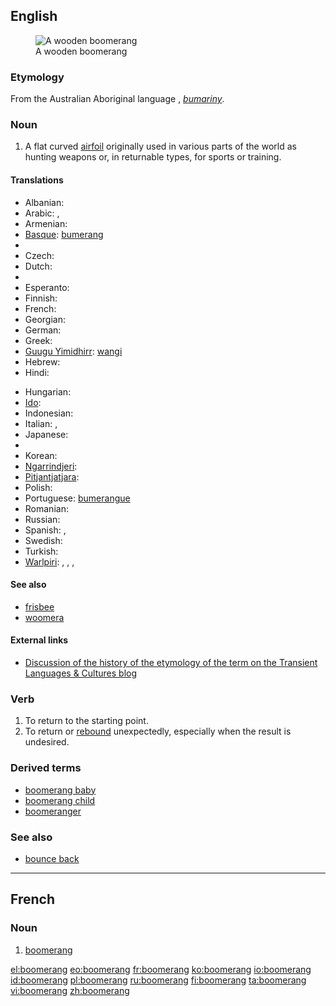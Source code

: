 ==English==
{{wikipedia}}
[[Image:Boomerang.jpg|thumb|A wooden boomerang]]

===Etymology===
From the Australian Aboriginal language {{etyl|aus-syd}}, ''[[bumariny]]''.

===Noun===
{{en-noun}}

# A flat curved [[airfoil]] originally used in various parts of the world as hunting weapons or, in returnable types, for sports or training.

====Translations====
{{trans-top|flat curved airfoil}}
* Albanian: {{t+|sq|bumerang|xs=Albanian}}
* Arabic: {{t|ar|كيد|m|tr=kayd|sc=Arab}},  {{t|ar|بوميرانغ|m|tr=bumiraangh|sc=Arab}}
* Armenian: {{t-|hy|բումերանգ|tr=bumerang}}
* [[Basque]]: [[bumerang]]
* {{trreq|Chinese}}
* Czech: {{t-|cs|bumerang|m}}
* Dutch: {{t-|nl|boemerang|m}}
* {{trreq|Eastern Arrernte}}
* Esperanto: {{t+|eo|bumerango|xs=Esperanto}}
* Finnish: {{t+|fi|bumerangi}}
* French: {{t+|fr|boomerang|m}}
* Georgian: {{t-|ka|ბუმერანგი|tr=bumerangi|sc=Geor|xs=Georgian}}
* German: {{t+|de|Bumerang|m}}
* Greek: {{t+|el|μπούμερανγκ|n|tr=boúmerangk}}
* [[Guugu Yimidhirr]]: [[wangi]]
* Hebrew: {{t|he|בומרנג|m|tr=bumerang|alt=בּוּמֶרַנְג|sc=Hebr}}
* Hindi: {{t|hi|बुमेरांग|tr=bumerāṅg|sc=Deva}}
{{trans-mid}}
* Hungarian: {{t-|hu|bumeráng}}
* [[Ido]]: {{t+|io|bumerango|xs=Ido}}
* Indonesian: {{t+|id|bumerang|xs=Indonesian}}
* Italian: {{t-|it|boomerang}}, {{t-|it|bumerang}}
* Japanese: {{t-|ja|ブーメラン|tr=būmeran}}
* {{trreq|Kala Lagaw Ya}}
* Korean: {{t|ko|부메랑|tr=bumerang|sc=Kore}}
* [[Ngarrindjeri]]: {{tø|nay|panketyi}}
* [[Pitjantjatjara]]: {{tø|pjt|kaḻi}}
* Polish: {{t-|pl|bumerang|m}}
* Portuguese: [[bumerangue]]
* Romanian: {{t-|ro|bumerang}}
* Russian: {{t+|ru|бумеранг|m|tr=bum'eráng}}
* Spanish: {{t+|es|bumerán|m}}, {{t+|es|búmeran|m}}
* Swedish: {{t-|sv|bumerang}}
* Turkish: {{t+|tr|bumerang}}
* [[Warlpiri]]: {{tø|wbp|jilypirrpa}},  {{tø|wbp|jurluparli}},  {{tø|wbp|karli}},  {{tø|wbp|kurrupardu}}
{{trans-bottom}}

====See also====
* [[frisbee]]<!-- both can refer to spinning flying toys -->
* [[woomera]]<!-- both refer to weapons used by Australian aborigines whose names derived from Australian aboriginal languages -->

====External links====
* [http://blogs.usyd.edu.au/elac/2008/10/an_unsaleable_bent_stick_boome_1.html Discussion of the history of the etymology of the term on the Transient Languages & Cultures blog]

===Verb===
{{en-verb|boomerangs|boomeranging|boomeranged|boomeranged}}

# To return to the starting point.
# To return or [[rebound]] unexpectedly, especially when the result is undesired.

===Derived terms===
* [[boomerang baby]]
* [[boomerang child]]
* [[boomeranger]]

===See also===
* [[bounce back]]

----

==French==

===Noun===
{{fr-noun|m|plural=boomerangs}}

# [[boomerang#English|boomerang]]

[[el:boomerang]]
[[eo:boomerang]]
[[fr:boomerang]]
[[ko:boomerang]]
[[io:boomerang]]
[[id:boomerang]]
[[pl:boomerang]]
[[ru:boomerang]]
[[fi:boomerang]]
[[ta:boomerang]]
[[vi:boomerang]]
[[zh:boomerang]]